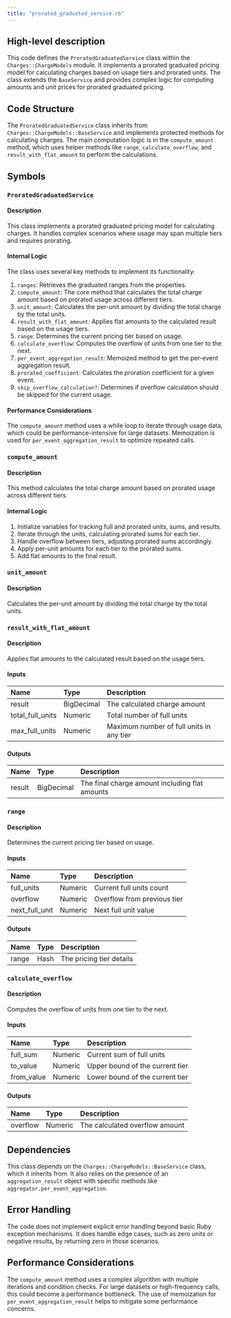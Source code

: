 ```yaml
---
title: "prorated_graduated_service.rb"
---
```


## High-level description
This code defines the `ProratedGraduatedService` class within the `Charges::ChargeModels` module. It implements a prorated graduated pricing model for calculating charges based on usage tiers and prorated units. The class extends the `BaseService` and provides complex logic for computing amounts and unit prices for prorated graduated pricing.

## Code Structure
The `ProratedGraduatedService` class inherits from `Charges::ChargeModels::BaseService` and implements protected methods for calculating charges. The main computation logic is in the `compute_amount` method, which uses helper methods like `range`, `calculate_overflow`, and `result_with_flat_amount` to perform the calculations.

## Symbols

### `ProratedGraduatedService`
#### Description
This class implements a prorated graduated pricing model for calculating charges. It handles complex scenarios where usage may span multiple tiers and requires prorating.

#### Internal Logic
The class uses several key methods to implement its functionality:

1. `ranges`: Retrieves the graduated ranges from the properties.
2. `compute_amount`: The core method that calculates the total charge amount based on prorated usage across different tiers.
3. `unit_amount`: Calculates the per-unit amount by dividing the total charge by the total units.
4. `result_with_flat_amount`: Applies flat amounts to the calculated result based on the usage tiers.
5. `range`: Determines the current pricing tier based on usage.
6. `calculate_overflow`: Computes the overflow of units from one tier to the next.
7. `per_event_aggregation_result`: Memoized method to get the per-event aggregation result.
8. `prorated_coefficient`: Calculates the proration coefficient for a given event.
9. `skip_overflow_calculation?`: Determines if overflow calculation should be skipped for the current usage.

#### Performance Considerations
The `compute_amount` method uses a while loop to iterate through usage data, which could be performance-intensive for large datasets. Memoization is used for `per_event_aggregation_result` to optimize repeated calls.

### `compute_amount`
#### Description
This method calculates the total charge amount based on prorated usage across different tiers.

#### Internal Logic
1. Initialize variables for tracking full and prorated units, sums, and results.
2. Iterate through the units, calculating prorated sums for each tier.
3. Handle overflow between tiers, adjusting prorated sums accordingly.
4. Apply per-unit amounts for each tier to the prorated sums.
5. Add flat amounts to the final result.

### `unit_amount`
#### Description
Calculates the per-unit amount by dividing the total charge by the total units.

### `result_with_flat_amount`
#### Description
Applies flat amounts to the calculated result based on the usage tiers.

#### Inputs
| Name | Type | Description |
|:-----|:-----|:------------|
| result | BigDecimal | The calculated charge amount |
| total_full_units | Numeric | Total number of full units |
| max_full_units | Numeric | Maximum number of full units in any tier |

#### Outputs
| Name | Type | Description |
|:-----|:-----|:------------|
| result | BigDecimal | The final charge amount including flat amounts |

### `range`
#### Description
Determines the current pricing tier based on usage.

#### Inputs
| Name | Type | Description |
|:-----|:-----|:------------|
| full_units | Numeric | Current full units count |
| overflow | Numeric | Overflow from previous tier |
| next_full_unit | Numeric | Next full unit value |

#### Outputs
| Name | Type | Description |
|:-----|:-----|:------------|
| range | Hash | The pricing tier details |

### `calculate_overflow`
#### Description
Computes the overflow of units from one tier to the next.

#### Inputs
| Name | Type | Description |
|:-----|:-----|:------------|
| full_sum | Numeric | Current sum of full units |
| to_value | Numeric | Upper bound of the current tier |
| from_value | Numeric | Lower bound of the current tier |

#### Outputs
| Name | Type | Description |
|:-----|:-----|:------------|
| overflow | Numeric | The calculated overflow amount |

## Dependencies
This class depends on the `Charges::ChargeModels::BaseService` class, which it inherits from. It also relies on the presence of an `aggregation_result` object with specific methods like `aggregator.per_event_aggregation`.

## Error Handling
The code does not implement explicit error handling beyond basic Ruby exception mechanisms. It does handle edge cases, such as zero units or negative results, by returning zero in those scenarios.

## Performance Considerations
The `compute_amount` method uses a complex algorithm with multiple iterations and condition checks. For large datasets or high-frequency calls, this could become a performance bottleneck. The use of memoization for `per_event_aggregation_result` helps to mitigate some performance concerns.